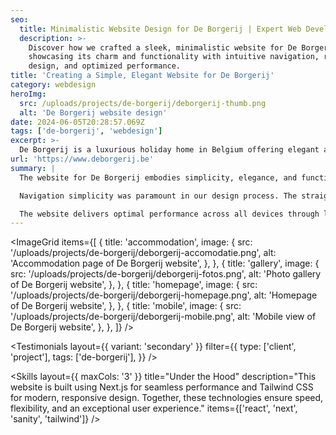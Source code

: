 ```yaml
---
seo:
  title: Minimalistic Website Design for De Borgerij | Expert Web Development
  description: >-
    Discover how we crafted a sleek, minimalistic website for De Borgerij,
    showcasing its charm and functionality with intuitive navigation, responsive
    design, and optimized performance.
title: 'Creating a Simple, Elegant Website for De Borgerij'
category: webdesign
heroImg:
  src: /uploads/projects/de-borgerij/deborgerij-thumb.png
  alt: 'De Borgerij website design'
date: 2024-06-05T20:28:57.069Z
tags: ['de-borgerij', 'webdesign']
excerpt: >-
  De Borgerij is a luxurious holiday home in Belgium offering elegant accommodations and modern amenities.
url: 'https://www.deborgerij.be'
summary: |
  The website for De Borgerij embodies simplicity, elegance, and functionality. Through a minimalistic design approach, visitors can focus on what matters most - the unique features of the vacation home and the natural beauty of the Gete Valley. Clean lines, muted colors, and thoughtful use of white space create a serene digital experience that mirrors the property's refined atmosphere.

  Navigation simplicity was paramount in our design process. The straightforward layout and intuitive menus guide users effortlessly to key information about accommodations and amenities. High-quality imagery showcases the property's beauty, while strategic call-to-action buttons facilitate smooth booking processes.

  The website delivers optimal performance across all devices through lightweight code and responsive design. Quick load times and easy access to information enhance the user experience, reflecting De Borgerij's commitment to understated luxury through thoughtful digital design.
---
```


<ImageGrid
	items={[
		{
			title: 'accommodation',
			image: {
				src: '/uploads/projects/de-borgerij/deborgerij-accomodatie.png',
				alt: 'Accommodation page of De Borgerij website',
			},
		},
		{
			title: 'gallery',
			image: {
				src: '/uploads/projects/de-borgerij/deborgerij-fotos.png',
				alt: 'Photo gallery of De Borgerij website',
			},
		},
		{
			title: 'homepage',
			image: {
				src: '/uploads/projects/de-borgerij/deborgerij-homepage.png',
				alt: 'Homepage of De Borgerij website',
			},
		},
		{
			title: 'mobile',
			image: {
				src: '/uploads/projects/de-borgerij/deborgerij-mobile.png',
				alt: 'Mobile view of De Borgerij website',
			},
		},
	]}
/>

<Testimonials
	layout={{ variant: 'secondary' }}
	filter={{
		type: ['client', 'project'],
		tags: ['de-borgerij'],
	}}
/>

<Skills
	layout={{ maxCols: '3' }}
	title="Under the Hood"
	description="This website is built using Next.js for seamless performance and Tailwind CSS for modern, responsive design. Together, these technologies ensure speed, flexibility, and an exceptional user experience."
	items={['react', 'next', 'sanity', 'tailwind']}
/>
